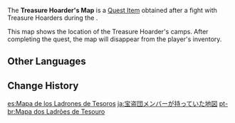 {{Item Infobox
|id           = 100561
|image        = Item Treasure Map.png
|type         = Quest Items
|description  = A map of Mondstadt carried by a Treasure Hoarder. Someone with terrible handwriting has made some notes on a location not too far away.
|source1      = Received during the World quest [[Thief-Catcher]].
}}
The '''Treasure Hoarder's Map''' is a [[Quest Item]] obtained after a fight with Treasure Hoarders during the {{Quest|Thief-Catcher}}.

This map shows the location of the Treasure Hoarder's camps. After completing the quest, the map will disappear from the player's inventory.

==Other Languages==
{{Other Languages
|default_hidden = 1
|en      = Treasure Hoarder's Map
|zhs     = 盗宝团成员携带的地图
|zhs_rm  = Dàobǎo-tuán Chéngyuán Xiédài de Dìtú
|zht     = 盜寶團成員攜帶的地圖
|zht_rm  = Dàobǎo-tuán Chéngyuán Xiédài de Dìtú
|ja      = 宝盗団メンバーが持っていた地図
|ja_rm   = Houtoudan Menbaa ga Motteita Chizu
|ko      = 보물 사냥단 단원이 지니고 있던 지도
|ko_rm   = Bomul Sanyangdan Danwoni Jinigo Ittteon Jido
|es      = Mapa de los Ladrones de Tesoros
|fr      = Carte des Pilleurs de trésors
|ru      = Карта Похитителей сокровищ
|th      = แผนที่ของกองโจรล่าสมบัติ
|th_rm   = 
|vi      = Bản đồ Thành Viên Đạo Bảo Đoàn mang theo
|de      = Karte der Schatzräuber
|id      = Peta Treasure Hoarder
|pt      = Mapa dos Ladrões de Tesouro
|tr      = Hazine Avcısının Haritası
|it      = Mappa del Cacciatore di tesori
}}

==Change History==
{{Change History|1.0}}

[[es:Mapa de los Ladrones de Tesoros]]
[[ja:宝盗団メンバーが持っていた地図]]
[[pt-br:Mapa dos Ladrões de Tesouro]]